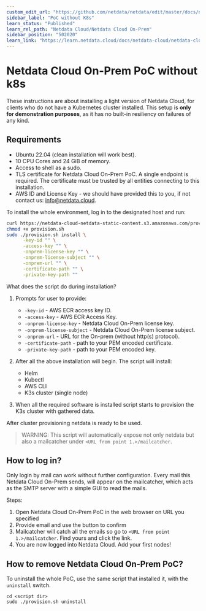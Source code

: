 ```yaml
---
custom_edit_url: "https://github.com/netdata/netdata/edit/master/docs/netdata-cloud/netdata-cloud-on-prem/poc-without-k8s.md"
sidebar_label: "PoC without K8s"
learn_status: "Published"
learn_rel_path: "Netdata Cloud/Netdata Cloud On-Prem"
sidebar_position: "502020"
learn_link: "https://learn.netdata.cloud/docs/netdata-cloud/netdata-cloud-on-prem/poc-without-k8s"
---
```


# Netdata Cloud On-Prem PoC without k8s

These instructions are about installing a light version of Netdata Cloud, for clients who do not have a Kubernetes cluster installed. This setup is **only for demonstration purposes**, as it has no built-in resiliency on failures of any kind.

## Requirements

- Ubuntu 22.04 (clean installation will work best).
- 10 CPU Cores and 24 GiB of memory.
- Access to shell as a sudo.
- TLS certificate for Netdata Cloud On-Prem PoC. A single endpoint is required. The certificate must be trusted by all entities connecting to this installation.
- AWS ID and License Key - we should have provided this to you, if not contact us: <info@netdata.cloud>.

To install the whole environment, log in to the designated host and run:

```bash
curl https://netdata-cloud-netdata-static-content.s3.amazonaws.com/provision.sh -o provision.sh
chmod +x provision.sh
sudo ./provision.sh install \
      -key-id "" \
      -access-key "" \
      -onprem-license-key "" \
      -onprem-license-subject "" \
      -onprem-url "" \
      -certificate-path "" \
      -private-key-path ""
```

What does the script do during installation?

1. Prompts for user to provide:
    - `-key-id` - AWS ECR access key ID.
    - `-access-key` - AWS ECR Access Key.
    - `-onprem-license-key` - Netdata Cloud On-Prem license key.
    - `-onprem-license-subject` - Netdata Cloud On-Prem license subject.
    - `-onprem-url` - URL for the On-prem (without http(s) protocol).
    - `-certificate-path` - path to your PEM encoded certificate.
    - `-private-key-path` - path to your PEM encoded key.

2. After all the above installation will begin. The script will install:
    - Helm
    - Kubectl
    - AWS CLI
    - K3s cluster (single node)

3. When all the required software is installed script starts to provision the K3s cluster with gathered data.

After cluster provisioning netdata is ready to be used.

> WARNING:
> This script will automatically expose not only netdata but also a mailcatcher under `<URL from point 1.>/mailcatcher`.

## How to log in?

Only login by mail can work without further configuration. Every mail this Netdata Cloud On-Prem sends, will appear on the mailcatcher, which acts as the SMTP server with a simple GUI to read the mails.

Steps:

1. Open Netdata Cloud On-Prem PoC in the web browser on URL you specified
2. Provide email and use the button to confirm
3. Mailcatcher will catch all the emails so go to `<URL from point 1.>/mailcatcher`. Find yours and click the link.
4. You are now logged into Netdata Cloud. Add your first nodes!

## How to remove Netdata Cloud On-Prem PoC?

To uninstall the whole PoC, use the same script that installed it, with the `uninstall` switch.

```shell
cd <script dir>
sudo ./provision.sh uninstall
```
